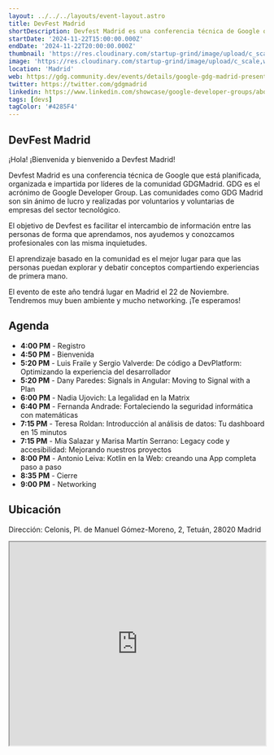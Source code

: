 ```yaml
---
layout: ../../../layouts/event-layout.astro
title: DevFest Madrid
shortDescription: Devfest Madrid es una conferencia técnica de Google que está planificada, organizada e impartida por líderes de la comunidad GDGMadrid. GDG es el acrónimo de Google Developer Group. Las comunidades como GDG Madrid son sin ánimo de lucro y realizadas por voluntarios y voluntarias de empresas del sector tecnológico.
startDate: '2024-11-22T15:00:00.000Z'
endDate: '2024-11-22T20:00:00.000Z'
thumbnail: 'https://res.cloudinary.com/startup-grind/image/upload/c_scale,w_2560/c_crop,h_640,w_2560,y_0.0_mul_h_sub_0.0_mul_640/c_crop,h_640,w_2560/c_fill,dpr_2.0,f_auto,g_center,q_auto:good/v1/gcs/platform-data-goog/event_banners/devfest_pptiP5Q.png'
image: 'https://res.cloudinary.com/startup-grind/image/upload/c_scale,w_2560/c_crop,h_640,w_2560,y_0.0_mul_h_sub_0.0_mul_640/c_crop,h_640,w_2560/c_fill,dpr_2.0,f_auto,g_center,q_auto:good/v1/gcs/platform-data-goog/event_banners/devfest_pptiP5Q.png'
location: 'Madrid'
web: https://gdg.community.dev/events/details/google-gdg-madrid-presents-devfest-madrid-2024/
twitter: https://twitter.com/gdgmadrid
linkedin: https://www.linkedin.com/showcase/google-developer-groups/about/
tags: [devs]
tagColor: '#4285F4'
---
```


## DevFest Madrid

¡Hola! ¡Bienvenida y bienvenido a Devfest Madrid!

Devfest Madrid es una conferencia técnica de Google que está planificada, organizada e impartida por líderes de la comunidad GDGMadrid. GDG es el acrónimo de Google Developer Group. Las comunidades como GDG Madrid son sin ánimo de lucro y realizadas por voluntarios y voluntarias de empresas del sector tecnológico.

El objetivo de Devfest es facilitar el intercambio de información entre las personas de forma que aprendamos, nos ayudemos y conozcamos profesionales con las misma inquietudes.

El aprendizaje basado en la comunidad es el mejor lugar para que las personas puedan explorar y debatir conceptos compartiendo experiencias de primera mano.

El evento de este año tendrá lugar en Madrid el 22 de Noviembre. Tendremos muy buen ambiente y mucho networking. ¡Te esperamos!

## Agenda

- **4:00 PM** - Registro
- **4:50 PM** - Bienvenida
- **5:20 PM** - Luis Fraile y Sergio Valverde: De código a DevPlatform: Optimizando la experiencia del desarrollador
- **5:20 PM** - Dany Paredes: Signals in Angular: Moving to Signal with a Plan
- **6:00 PM** - Nadia Ujovich: La legalidad en la Matrix
- **6:40 PM** - Fernanda Andrade: Fortaleciendo la seguridad informática con matemáticas
- **7:15 PM** - Teresa Roldan: Introducción al análisis de datos: Tu dashboard en 15 minutos
- **7:15 PM** - Mía Salazar y Marisa Martín Serrano: Legacy code y accesibilidad: Mejorando nuestros proyectos
- **8:00 PM** - Antonio Leiva: Kotlin en la Web: creando una App completa paso a paso
- **8:35 PM** - Cierre
- **9:00 PM** - Networking

## Ubicación

Dirección: Celonis, Pl. de Manuel Gómez-Moreno, 2, Tetuán, 28020 Madrid

<iframe
  style="width: 100%; height: 400px;"
  height="400"
  allowfullscreen=""
  loading="lazy"
  referrerpolicy="no-referrer-when-downgrade"
  src="https://www.google.com/maps/embed?pb=!1m18!1m12!1m3!1d3036.2182517578467!2d-3.696390387625206!3d40.4483061535966!2m3!1f0!2f0!3f0!3m2!1i1024!2i768!4f13.1!3m3!1m2!1s0xd4229765f97a3f7%3A0xeb04f5a48e9a6815!2sCelonis%20SL!5e0!3m2!1ses!2ses!4v1727500498803!5m2!1ses!2ses"
  aria-label="Celonis, Pl. de Manuel Gómez-Moreno, 2, Tetuán, 28020 Madrid"
></iframe>
